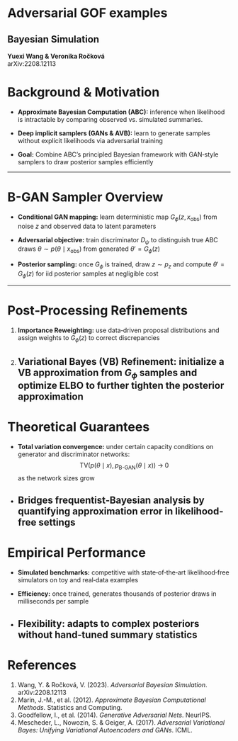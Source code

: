 

# Adversarial GOF examples



## Bayesian Simulation  
**Yuexi Wang & Veronika Ročková**  
arXiv:2208.12113 

# Background & Motivation  
- **Approximate Bayesian Computation (ABC):** inference when likelihood is intractable by comparing observed vs. simulated summaries.

- **Deep implicit samplers (GANs & AVB):** learn to generate samples without explicit likelihoods via adversarial training 

- **Goal:** Combine ABC’s principled Bayesian framework with GAN‐style samplers to draw posterior samples efficiently 

---

# B-GAN Sampler Overview  
- **Conditional GAN mapping:** learn deterministic map $G_\phi(z, x_{\text{obs}})$ from noise $z$ and observed data to latent parameters 

- **Adversarial objective:** train discriminator $D_\psi$ to distinguish true ABC draws $\theta \sim p(\theta\mid x_{\text{obs}})$ from generated $\theta'=G_\phi(z)$ 

- **Posterior sampling:** once $G_\phi$ is trained, draw $z\sim p_z$ and compute $\theta'=G_\phi(z)$ for iid posterior samples at negligible cost 

---

# Post‐Processing Refinements  
1. **Importance Reweighting:** use data‐driven proposal distributions and assign weights to $G_\phi(z)$ to correct discrepancies 

2. **Variational Bayes (VB) Refinement:** initialize a VB approximation from $G_\phi$ samples and optimize ELBO to further tighten the posterior approximation 
---

# Theoretical Guarantees  
- **Total variation convergence:** under certain capacity conditions on generator and discriminator networks:
$$\mathrm{TV}\bigl(p(\theta\mid x),\,p_{\mathrm{B\mbox{-}GAN}}(\theta\mid x)\bigr)\;\to\;0$$
  as the network sizes grow 
- Bridges frequentist‐Bayesian analysis by quantifying approximation error in likelihood‐free settings 
---

# Empirical Performance  

- **Simulated benchmarks:** competitive with state‐of‐the‐art likelihood‐free simulators on toy and real‐data examples 

- **Efficiency:** once trained, generates thousands of posterior draws in milliseconds per sample 

- **Flexibility:** adapts to complex posteriors without hand‐tuned summary statistics 
---

# References  

1. Wang, Y. & Ročková, V. (2023). *Adversarial Bayesian Simulation*. arXiv:2208.12113 
2. Marin, J.-M., et al. (2012). *Approximate Bayesian Computational Methods*. Statistics and Computing.  
3. Goodfellow, I., et al. (2014). *Generative Adversarial Nets*. NeurIPS.  
4. Mescheder, L., Nowozin, S. & Geiger, A. (2017). *Adversarial Variational Bayes: Unifying Variational Autoencoders and GANs*. ICML.  


